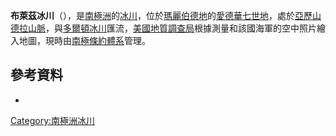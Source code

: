 {{Coord|77|38|S|153|0|W|source:GNIS|display=title}}

'''布萊茲冰川'''（{{lang-en|Blades Glacier}}），是[[南極洲|南極洲]]的[[冰川|冰川]]，位於[[瑪麗伯德地|瑪麗伯德地]]的[[愛德華七世地|愛德華七世地]]，處於[[亞歷山德拉山脈|亞歷山德拉山脈]]，與[[多爾頓冰川|多爾頓冰川]]匯流，[[美國地質調查局|美國地質調查局]]根據測量和該國海軍的空中照片繪入地圖，現時由[[南極條約體系|南極條約體系]]管理。

==參考資料==
* {{usgs-gazetteer|id=1487}}

{{Antarctica-geo-stub}}
[[Category:南極洲冰川|Category:南極洲冰川]]